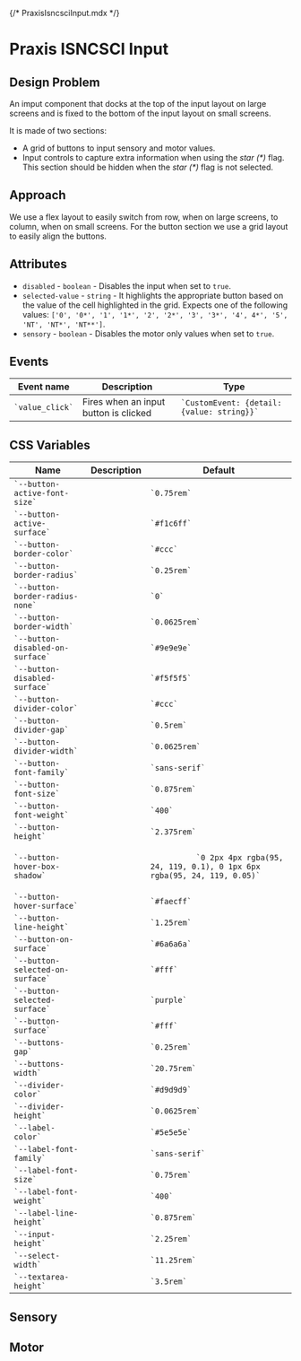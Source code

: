 {/* PraxisIsncsciInput.mdx */}


<Meta of={Stories} />

# Praxis ISNCSCI Input

## Design Problem

An imput component that docks at the top of the input layout on large screens and is fixed to the bottom of the input layout on small screens.

It is made of two sections:

- A grid of buttons to input sensory and motor values.
- Input controls to capture extra information when using the _star (\*)_ flag. This section should be hidden when the _star (\*)_ flag is not selected.

## Approach

We use a flex layout to easily switch from row, when on large screens, to column, when on small screens.
For the button section we use a grid layout to easily align the buttons.

## Attributes

- `disabled` - `boolean` - Disables the input when set to `true`.
- `selected-value` - `string` - It highlights the appropriate button based on the value of the cell highlighted in the grid.
  Expects one of the following values: `['0', '0*', '1', '1*', '2', '2*', '3', '3*', '4', 4*', '5', 'NT', 'NT*', 'NT**']`.
- `sensory` - `boolean` - Disables the motor only values when set to `true`.

## Events

<table>
  <thead>
    <tr>
      <th>Event name</th>
      <th>Description</th>
      <th>Type</th>
    </tr>
  </thead>
  <tbody>
    <tr>
      <td>
        <code>`value_click`</code>
      </td>
      <td>Fires when an input button is clicked</td>
      <td>
        <code>`CustomEvent: {detail: {value: string}}`</code>
      </td>
    </tr>
  </tbody>
</table>

## CSS Variables

<table>
  <thead>
    <tr>
      <th>Name</th>
      <th>Description</th>
      <th>Default</th>
    </tr>
  </thead>
  <tbody>
    <tr>
      <td>
        <code>`--button-active-font-size`</code>
      </td>
      <td>&nbsp;</td>
      <td>
        <code>`0.75rem`</code>
      </td>
    </tr>
    <tr>
      <td>
        <code>`--button-active-surface`</code>
      </td>
      <td>&nbsp;</td>
      <td>
        <code>`#f1c6ff`</code>
      </td>
    </tr>
    <tr>
      <td>
        <code>`--button-border-color`</code>
      </td>
      <td>&nbsp;</td>
      <td>
        <code>`#ccc`</code>
      </td>
    </tr>
    <tr>
      <td>
        <code>`--button-border-radius`</code>
      </td>
      <td>&nbsp;</td>
      <td>
        <code>`0.25rem`</code>
      </td>
    </tr>
    <tr>
      <td>
        <code>`--button-border-radius-none`</code>
      </td>
      <td>&nbsp;</td>
      <td>
        <code>`0`</code>
      </td>
    </tr>
    <tr>
      <td>
        <code>`--button-border-width`</code>
      </td>
      <td>&nbsp;</td>
      <td>
        <code>`0.0625rem`</code>
      </td>
    </tr>
    <tr>
      <td>
        <code>`--button-disabled-on-surface`</code>
      </td>
      <td>&nbsp;</td>
      <td>
        <code>`#9e9e9e`</code>
      </td>
    </tr>
    <tr>
      <td>
        <code>`--button-disabled-surface`</code>
      </td>
      <td>&nbsp;</td>
      <td>
        <code>`#f5f5f5`</code>
      </td>
    </tr>
    <tr>
      <td>
        <code>`--button-divider-color`</code>
      </td>
      <td>&nbsp;</td>
      <td>
        <code>`#ccc`</code>
      </td>
    </tr>
    <tr>
      <td>
        <code>`--button-divider-gap`</code>
      </td>
      <td>&nbsp;</td>
      <td>
        <code>`0.5rem`</code>
      </td>
    </tr>
    <tr>
      <td>
        <code>`--button-divider-width`</code>
      </td>
      <td>&nbsp;</td>
      <td>
        <code>`0.0625rem`</code>
      </td>
    </tr>
    <tr>
      <td>
        <code>`--button-font-family`</code>
      </td>
      <td>&nbsp;</td>
      <td>
        <code>`sans-serif`</code>
      </td>
    </tr>
    <tr>
      <td>
        <code>`--button-font-size`</code>
      </td>
      <td>&nbsp;</td>
      <td>
        <code>`0.875rem`</code>
      </td>
    </tr>
    <tr>
      <td>
        <code>`--button-font-weight`</code>
      </td>
      <td>&nbsp;</td>
      <td>
        <code>`400`</code>
      </td>
    </tr>
    <tr>
      <td>
        <code>`--button-height`</code>
      </td>
      <td>&nbsp;</td>
      <td>
        <code>`2.375rem`</code>
      </td>
    </tr>
    <tr>
      <td>
        <code>`--button-hover-box-shadow`</code>
      </td>
      <td>&nbsp;</td>
      <td>
        <code>
          `0 2px 4px rgba(95, 24, 119, 0.1), 0 1px 6px rgba(95, 24, 119, 0.05)`
        </code>
      </td>
    </tr>
    <tr>
      <td>
        <code>`--button-hover-surface`</code>
      </td>
      <td>&nbsp;</td>
      <td>
        <code>`#faecff`</code>
      </td>
    </tr>
    <tr>
      <td>
        <code>`--button-line-height`</code>
      </td>
      <td>&nbsp;</td>
      <td>
        <code>`1.25rem`</code>
      </td>
    </tr>
    <tr>
      <td>
        <code>`--button-on-surface`</code>
      </td>
      <td>&nbsp;</td>
      <td>
        <code>`#6a6a6a`</code>
      </td>
    </tr>
    <tr>
      <td>
        <code>`--button-selected-on-surface`</code>
      </td>
      <td>&nbsp;</td>
      <td>
        <code>`#fff`</code>
      </td>
    </tr>
    <tr>
      <td>
        <code>`--button-selected-surface`</code>
      </td>
      <td>&nbsp;</td>
      <td>
        <code>`purple`</code>
      </td>
    </tr>
    <tr>
      <td>
        <code>`--button-surface`</code>
      </td>
      <td>&nbsp;</td>
      <td>
        <code>`#fff`</code>
      </td>
    </tr>
    <tr>
      <td>
        <code>`--buttons-gap`</code>
      </td>
      <td>&nbsp;</td>
      <td>
        <code>`0.25rem`</code>
      </td>
    </tr>
    <tr>
      <td>
        <code>`--buttons-width`</code>
      </td>
      <td>&nbsp;</td>
      <td>
        <code>`20.75rem`</code>
      </td>
    </tr>
    <tr>
      <td>
        <code>`--divider-color`</code>
      </td>
      <td>&nbsp;</td>
      <td>
        <code>`#d9d9d9`</code>
      </td>
    </tr>
    <tr>
      <td>
        <code>`--divider-height`</code>
      </td>
      <td>&nbsp;</td>
      <td>
        <code>`0.0625rem`</code>
      </td>
    </tr>
    <tr>
      <td>
        <code>`--label-color`</code>
      </td>
      <td>&nbsp;</td>
      <td>
        <code>`#5e5e5e`</code>
      </td>
    </tr>
    <tr>
      <td>
        <code>`--label-font-family`</code>
      </td>
      <td>&nbsp;</td>
      <td>
        <code>`sans-serif`</code>
      </td>
    </tr>
    <tr>
      <td>
        <code>`--label-font-size`</code>
      </td>
      <td>&nbsp;</td>
      <td>
        <code>`0.75rem`</code>
      </td>
    </tr>
    <tr>
      <td>
        <code>`--label-font-weight`</code>
      </td>
      <td>&nbsp;</td>
      <td>
        <code>`400`</code>
      </td>
    </tr>
    <tr>
      <td>
        <code>`--label-line-height`</code>
      </td>
      <td>&nbsp;</td>
      <td>
        <code>`0.875rem`</code>
      </td>
    </tr>
    <tr>
      <td>
        <code>`--input-height`</code>
      </td>
      <td>&nbsp;</td>
      <td>
        <code>`2.25rem`</code>
      </td>
    </tr>
    <tr>
      <td>
        <code>`--select-width`</code>
      </td>
      <td>&nbsp;</td>
      <td>
        <code>`11.25rem`</code>
      </td>
    </tr>
    <tr>
      <td>
        <code>`--textarea-height`</code>
      </td>
      <td>&nbsp;</td>
      <td>
        <code>`3.5rem`</code>
      </td>
    </tr>
  </tbody>
</table>

## Sensory

<Canvas of={Stories.Sensory} />

## Motor

<Canvas of={Stories.Motor} />

